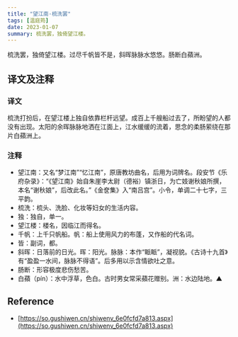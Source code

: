 ```yaml
---
title: "望江南·梳洗罢"
tags: [温庭筠]
date: 2023-01-07
summary: 梳洗罢，独倚望江楼。
---
```


梳洗罢，独倚望江楼。过尽千帆皆不是，斜晖脉脉水悠悠。肠断白蘋洲。

## 译文及注释

### 译文

梳洗打扮后，在望江楼上独自依靠栏杆远望。成百上千艘船过去了，所盼望的人都没有出现。太阳的余晖脉脉地洒在江面上，江水缓缓的流着，思念的柔肠萦绕在那片白蘋洲上。

### 注释

- 望江南：又名“梦江南”“忆江南”，原唐教坊曲名，后用为词牌名。段安节《乐府杂录》：“《望江南》始自朱崖李太尉（德裕）镇浙日，为亡妓谢秋娘所撰，本名“谢秋娘”，后改此名。”《金奁集》入“南吕宫”。小令，单调二十七字，三平韵。
- 梳洗：梳头、洗脸、化妆等妇女的生活内容。
- 独：独自，单一。
- 望江楼：楼名，因临江而得名。
- 千帆：上千只帆船。帆：船上使用风力的布蓬，又作船的代名词。
- 皆：副词，都。
- 斜晖：日落前的日光。晖：阳光。脉脉：本作“眽眽”，凝视貌。《古诗十九首》有“盈盈一水间，脉脉不得语”。后多用以示含情欲吐之意。
- 肠断：形容极度悲伤愁苦。
- 白蘋（pín）：水中浮草，色白。古时男女常采蘋花赠别。洲：水边陆地。▲

## Reference

- [https://so.gushiwen.cn/shiwenv_6e0fcfd7a813.aspx](https://so.gushiwen.cn/shiwenv_6e0fcfd7a813.aspx)
